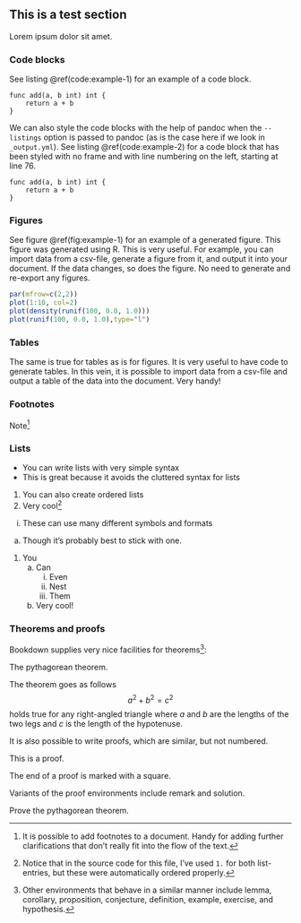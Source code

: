 ## This is a test section

Lorem ipsum dolor sit amet.

### Code blocks

See listing \@ref(code:example-1) for an example of a code block.

```{label="code:example-1" caption="This is a caption" .go}
func add(a, b int) int {
    return a + b
}
```

We can also style the code blocks with the help of pandoc when the `--listings` option is passed to pandoc (as is the case here if we look in `_output.yml`).
See listing \@ref(code:example-2) for a code block that has been styled with no frame and with line numbering on the left, starting at line 76.

```{numbers=left firstnumber=76 frame=none label="code:example-2" caption="Code block with numbered lines and no frame" .go}
func add(a, b int) int {
    return a + b
}
```

### Figures

See figure \@ref(fig:example-1) for an example of a generated figure.
This figure was generated using R.
This is very useful.
For example, you can import data from a csv-file, generate a figure from it, and output it into your document.
If the data changes, so does the figure.
No need to generate and re-export any figures.

```r
par(mfrow=c(2,2))
plot(1:10, col=2)
plot(density(runif(100, 0.0, 1.0)))
plot(runif(100, 0.0, 1.0),type="l")
```

### Tables

The same is true for tables as is for figures.
It is very useful to have code to generate tables.
In this vein, it is possible to import data from a csv-file and output a table of the data into the document.
Very handy!

### Footnotes

Note^[It is possible to add footnotes to a document. Handy for adding further clarifications that don't really fit into the flow of the text.]

### Lists

- You can write lists with very simple syntax
- This is great because it avoids the cluttered \LaTeX syntax for lists

1. You can also create ordered lists
1. Very cool^[Notice that in the source code for this file, I've used `1.` for both list-entries, but these were automatically ordered properly.]

i. These can use many different symbols and formats

a. Though it's probably best to stick with one.

1. You
   (a) Can
       i. Even
       i. Nest
       i. Them
   (a) Very cool!

### Theorems and proofs

Bookdown supplies very nice facilities for theorems^[Other environments that behave in a similar manner include lemma, corollary, proposition, conjecture, definition, example, exercise, and hypothesis.]:

:::{.theorem}
The pythagorean theorem.

The theorem goes as follows
$$
a^2 + b^2 = c^2
$$
holds true for any right-angled triangle where $a$ and $b$ are the lengths of the two legs and $c$ is the length of the hypotenuse.
:::

It is also possible to write proofs, which are similar, but not numbered.

:::{.proof}
This is a proof.

The end of a proof is marked with a square.
:::


Variants of the proof environments include remark and solution.

:::{.exercise}
Prove the pythagorean theorem.
:::
